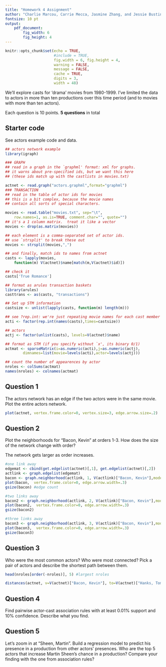 ```yaml
---
title: "Homework 4 Assignment"
author: "Charlie Marcou, Carrie Mecca, Jasmine Zhang, and Jessie Bustin"
fontsize: 10 pt
output: 
    pdf_document:
        fig_width: 6
        fig_height: 4
---
```


```r
knitr::opts_chunk$set(echo = TRUE, 
                      #include = TRUE, 
                      fig.width = 6, fig.height = 4,
                      warning = FALSE,
                      message = FALSE,
                      cache = TRUE,
                      digits = 3,
                      width = 48) 
```


We’ll explore casts for ‘drama’ movies from 1980-1999. I’ve limited the data to actors in more than ten productions over this time period (and to movies with more than ten actors).

Each question is 10 points. **5 questions** in total

## Starter code

See actors example code and data.
```r
## actors network example
library(igraph)

### GRAPH
## read in a graph in the `graphml' format: xml for graphs.
## it warns about pre-specified ids, but we want this here
## (these ids match up with the castlists in movies.txt)

actnet <- read.graph("actors.graphml",format="graphml")
### TRANSACTION
## read in the table of actor ids for movies
## this is a bit complex, because the movie names
## contain all sorts of special characters.

movies <- read.table("movies.txt", sep="\t", 
	row.names=1, as.is=TRUE, comment.char="", quote="")
## it's a 1 column matrix.  treat it like a vector
movies <- drop(as.matrix(movies))

## each element is a comma-separated set of actor ids.  
## use `strsplit' to break these out
movies <- strsplit(movies,",")

## and finally, match ids to names from actnet
casts <- lapply(movies, 
	function(m) V(actnet)$name[match(m,V(actnet)$id)])

## check it
casts['True Romance']

## format as arules transaction baskets
library(arules)
casttrans <- as(casts, "transactions")

## Set up STM information
castsize <- unlist(lapply(casts, function(m) length(m)))

## see ?rep.int: we're just repeating movie names for each cast member
acti <- factor(rep.int(names(casts),times=castsize))

## actors
actj <- factor(unlist(casts), levels=V(actnet)$name)

## format as STM (if you specify without `x', its binary 0/1)
actmat <- sparseMatrix(i=as.numeric(acti),j=as.numeric(actj),
		dimnames=list(movie=levels(acti),actor=levels(actj)))

## count the number of appearences by actor
nroles <- colSums(actmat)
names(nroles) <- colnames(actmat)
```

## Question 1
 The actors network has an edge if the two actors were in the same movie. Plot the entire actors network.
 
```r
plot(actnet, vertex.frame.color=0, vertex.size=3, edge.arrow.size=.2)
```

## Question 2
Plot the neighborhoods for “Bacon, Kevin” at orders 1-3. How does the size of the network change with order?

The network gets larger as order increases.
```r
#one link away
edgemat <- cbind(get.edgelist(actnet)[,1], get.edgelist(actnet)[,2])
actlink <- graph.edgelist(edgemat)
bacon <- graph.neighborhood(actlink, 1, V(actlink)["Bacon, Kevin"],mode="in")[[1]]
plot(bacon,  vertex.frame.color=0, edge.arrow.width=.3)
gsize(bacon) #edge count

#two links away
bacon2 <- graph.neighborhood(actlink, 2, V(actlink)["Bacon, Kevin"],mode="in")[[1]]
plot(bacon2,  vertex.frame.color=0, edge.arrow.width=.3)
gsize(bacon2)

#three links away
bacon3 <- graph.neighborhood(actlink, 3, V(actlink)["Bacon, Kevin"],mode="in")[[1]]
plot(bacon3,  vertex.frame.color=0, edge.arrow.width=.3)
gsize(bacon3)
```

## Question 3
Who were the most common actors? Who were most connected? Pick a pair of actors and describe the shortest path between them.

```r
head(nroles[order(-nroles)], 5) #largest nroles

distances(actnet, v=V(actnet)["Bacon, Kevin"], to=V(actnet)["Hanks, Tom"], weights=NA)#started shortest path
```

## Question 4
Find pairwise actor-cast association rules with at least 0.01% support and 10% confidence. Describe what you find.

## Question 5
Let's zoom in at "Sheen, Martin". Build a regression model to predict his presence in a production from other actors' presences. Who are the top 5 actors that increase Martin Sheen's chance in a production? Compare your finding with the one from association rules? 

